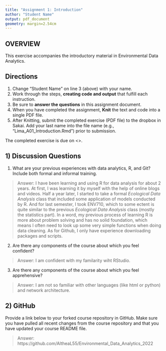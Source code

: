 ```yaml
---
title: "Assignment 1: Introduction"
author: "Student Name"
output: pdf_document
geometry: margin=2.54cm
---
```


## OVERVIEW

This exercise accompanies the introductory material in Environmental Data Analytics. 

## Directions
1. Change "Student Name" on line 3 (above) with your name.
3. Work through the steps, **creating code and output** that fulfill each instruction.
4. Be sure to **answer the questions** in this assignment document.
6. When you have completed the assignment, **Knit** the text and code into a single PDF file.
8. After Knitting, submit the completed exercise (PDF file) to the dropbox in Sakai. Add your last name into the file name (e.g., "Lima_A01_Introduction.Rmd") prior to submission.

The completed exercise is due on <>.

## 1) Discussion Questions

1. What are your previous experiences with data analytics, R, and Git? Include both formal and informal training.

> Answer: I have been learning and using R for data analysis for about 2 years. At first, I was learning it by myself with the help of online blogs and videos. Half a year later, I started to take a formal *Ecological Data Analysis* class that included some application of models conducted by R. And for last semester, I took ENV710, which to some ectent is quite similar to the previous *Ecological Data Analysis* class (mostly the statistics part). In a word, my previous process of learning R is more about problem solving and has no solid foundation, which means I often need to look up some very simple functions when doing data cleaning. As for Github, I only have experience downloading packages and scripts.

2. Are there any components of the course about which you feel confident?

> Answer: I am confident with my familarity wiht RStudio.

3. Are there any components of the course about which you feel apprehensive?

> Answer: I am not so familiar with other languages (like html or python) and network architecture.


## 2) GitHub

Provide a link below to your forked course repository in GitHub. Make sure you have pulled all recent changes from the course repository and that you have updated your course README file. 

> Answer: https://github.com/AltheaL55/Environmental_Data_Analytics_2022


